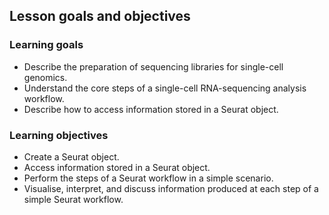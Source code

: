 ## Lesson goals and objectives

### Learning goals

- Describe the preparation of sequencing libraries for single-cell genomics.
- Understand the core steps of a single-cell RNA-sequencing analysis workflow.
- Describe how to access information stored in a Seurat object.

### Learning objectives

- Create a Seurat object.
- Access information stored in a Seurat object.
- Perform the steps of a Seurat workflow in a simple scenario.
- Visualise, interpret, and discuss information produced at each step of a simple Seurat workflow.

